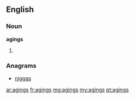 ==English==

===Noun===
'''agings'''
# {{plural of|[[aging]]}}

===Anagrams===
* [[niggas#English|niggas]]

[[ar:agings]]
[[fr:agings]]
[[mg:agings]]
[[my:agings]]
[[pt:agings]]
